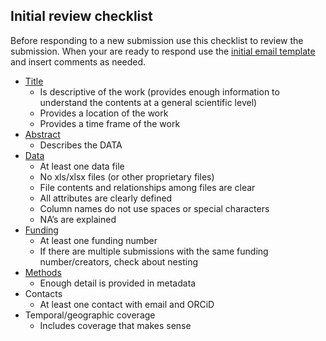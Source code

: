 ## Initial review checklist

Before responding to a new submission use this checklist to review the submission. When your are ready to respond use the [initial email template](#initial-email-template) and insert comments as needed.

- [Title](#title)
    - Is descriptive of the work (provides enough information to understand the contents at a general scientific level)
    - Provides a location of the work
    - Provides a time frame of the work
- [Abstract](#abstract)
    - Describes the DATA
- [Data](#data)
    - At least one data file
    - No xls/xlsx files (or other proprietary files)
    - File contents and relationships among files are clear
    - All attributes are clearly defined
    - Column names do not use spaces or special characters
    - NA's are explained
- [Funding](#funding)
    - At least one funding number
    - If there are multiple submissions with the same funding number/creators, check about nesting
- [Methods](#methods)
    - Enough detail is provided in metadata
- Contacts
    - At least one contact with email and ORCiD
- Temporal/geographic coverage
    - Includes coverage that makes sense

